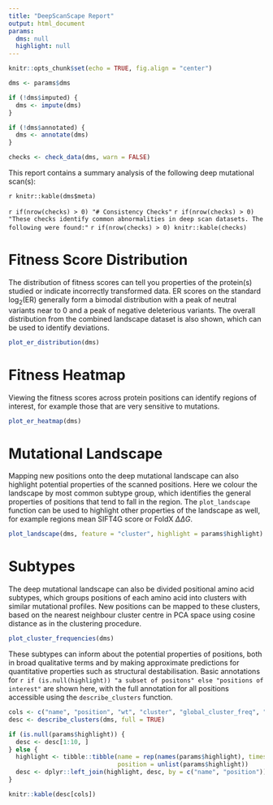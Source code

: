 ```yaml
---
title: "DeepScanScape Report"
output: html_document
params:
  dms: null
  highlight: null
---
```


```r
knitr::opts_chunk$set(echo = TRUE, fig.align = "center")
```

```r
dms <- params$dms

if (!dms$imputed) {
  dms <- impute(dms)
}

if (!dms$annotated) {
  dms <- annotate(dms)
}

checks <- check_data(dms, warn = FALSE)
```

This report contains a summary analysis of the following deep mutational scan(s):

`r knitr::kable(dms$meta)`

`r if(nrow(checks) > 0) "# Consistency Checks"`
`r if(nrow(checks) > 0) "These checks identify common abnormalities in deep scan datasets. The following were found:"`
`r if(nrow(checks) > 0) knitr::kable(checks)`

# Fitness Score Distribution

The distribution of fitness scores can tell you properties of the protein(s) studied or indicate incorrectly transformed data.
ER scores on the standard log<sub>2</sub>(ER) generally form a bimodal distribution with a peak of neutral variants near to 0 and a peak of negative deleterious variants.
The overall distribution from the combined landscape dataset is also shown, which can be used to identify deviations.


```r
plot_er_distribution(dms)
```

# Fitness Heatmap

Viewing the fitness scores across protein positions can identify regions of interest, for example those that are very sensitive to mutations. 

```r
plot_er_heatmap(dms)
```

# Mutational Landscape

Mapping new positions onto the deep mutational landscape can also highlight potential properties of the scanned positions.
Here we colour the landscape by most common subtype group, which identifies the general properties of positions that tend to fall in the region.
The `plot_landscape` function can be used to highlight other properties of the landscape as well, for example regions mean SIFT4G score or FoldX $\Delta\Delta G$.

```r
plot_landscape(dms, feature = "cluster", highlight = params$highlight)
```

# Subtypes

The deep mutational landscape can also be divided positional amino acid subtypes, which groups positions of each amino acid into clusters with similar mutational profiles.
New positions can be mapped to these clusters, based on the nearest neighbour cluster centre in PCA space using cosine distance as in the clustering procedure.

```r
plot_cluster_frequencies(dms)
```

These subtypes can inform about the potential properties of positions, both in broad qualitative terms and by making approximate predictions for quantitative properties such as structural destabilisation.
Basic annotations for `r if (is.null(highlight)) "a subset of positons" else "positions of interest"` are shown here, with the full annotation for all positions accessible using the `describe_clusters` function.

```r
cols <- c("name", "position", "wt", "cluster", "global_cluster_freq", "group", "description", "notes")
desc <- describe_clusters(dms, full = TRUE)

if (is.null(params$highlight)) {
  desc <- desc[1:10, ]
} else {
  highlight <- tibble::tibble(name = rep(names(params$highlight), times = unname(sapply(params$highlight, length))),
                              position = unlist(params$highlight))
  desc <- dplyr::left_join(highlight, desc, by = c("name", "position"))
}

knitr::kable(desc[cols])
```
